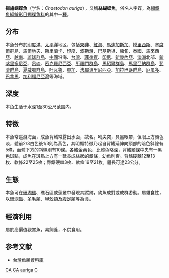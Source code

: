 {{Speciesbox
| name = 揚旛蝴蝶魚
| image = Threadfin Butterflyfish.jpg
| image_width = 250px
| status = LC
| status_system = iucn3.1
| genus = Chaetodon
| species = auriga
| authority = Forskal, 1775<ref name='id7614'>{{cite web| url =http://www.bioinfo.cn/db05/BjdwSpecies.php?action=view&id=7614| title =丝蝴蝶鱼| work =中国动物物种编目数据库| publisher =中国科学院微生物研究所| author =中国科学院动物研究所| accessdate =2009-04-16| deadurl =yes| archiveurl =https://web.archive.org/web/20160305073649/http://www.bioinfo.cn/db05/BjdwSpecies.php?action=view&id=7614| archivedate =2016-03-05}}</ref>
| synonyms = *''Chaetodon satifer''<br /><small>Bloch, 1795</small>
*''Tetragonoptrus setifer''<br /><small>Bloch, 1795</small>
*''Chaetodon setifer''<br /><small>Bloch, 1795</small>
*''Chaetodon auriga setifier''<br /><small>Cuvier, 1831</small>
*''Chaetodon sebanus''<br /><small>Lacepède, 1802</small>
*''Pomacentrus setifer''<br /><small>Lacepède, 1802</small>
*''Pomacentrus filamentosus''<br /><small>Forsskål, 1775</small>
*''Linophora auriga''<br /><small>Forsskål, 1775</small>
*''Tetragonoptrus auriga''<br /><small>Forsskål, 1775</small>
*''Tetragonopterus auriga''<br /><small>Forsskål, 1775</small>
*''Sarothrodus auriga''<br /><small>Forsskål, 1775</small>
*''Anisochaetodon auriga''<br /><small>Forsskål, 1775</small>
}}
'''揚旛蝴蝶魚'''（学名：''Chaetodon auriga''），又稱'''絲蝴蝶魚'''，俗名人字蝶，為[[輻鰭魚綱|輻鰭魚綱]][[鱸形目|鱸形目]][[蝴蝶魚科|蝴蝶魚科]]的其中一[[種|種]]。

==分布==
本魚分布於[[印度洋|印度洋]]、[[太平洋|太平洋]]地区，包括[[東非|東非]]、[[紅海|紅海]]、[[馬達加斯加|馬達加斯加]]、[[模里西斯|模里西斯]]、[[塞席爾群島|塞席爾群島]]、[[馬爾地夫|馬爾地夫]]、[[斯里蘭卡|斯里蘭卡]]、[[印度|印度]]、[[波斯灣|波斯灣]]、[[巴基斯坦|巴基斯坦]]、[[緬甸|緬甸]]、[[泰國|泰國]]、[[馬來西亞|馬來西亞]]、[[越南|越南]]、[[琉球群島|琉球群島]]、[[中國|中國]]沿海、[[台灣|台灣]]、[[菲律賓|菲律賓]]、[[印尼|印尼]]、[[新幾內亞|新幾內亞]]、[[澳洲|澳洲]]北部、[[新喀里多尼亞|新喀里多尼亞]]、[[帛琉|帛琉]]、[[密克羅尼西亞|密克羅尼西亞]]、[[所羅門群島|所羅門群島]]、[[馬紹爾群島|馬紹爾群島]]、[[馬里亞納群島|馬里亞納群島]]、[[斐濟群島|斐濟群島]]、[[夏威夷群島|夏威夷群島]]、[[吐瓦魯|吐瓦魯]]、[[東加|東加]]、[[法屬波里尼西亞|法屬波里尼西亞]]、[[加拉巴哥群島|加拉巴哥群島]]、[[厄瓜多|厄瓜多]]、[[巴拿馬|巴拿馬]]、[[加利福尼亞灣|加利福尼亞灣]]等海域。

==深度==
本鱼生活于水深1至30公尺范围内。

==特徵==
本魚常巡游海面，成魚背鰭常露出水面，故名。吻尖突，具黑眼帶，但眼上方顏色淡，體前2/3白色後1/3則為黃色，其明顯特徵乃起自背鰭延伸向頭部的暗色斜線有5條，而體下方的斜線則有10條。各鰭金黃色，比體色略深，背鰭鰭條中央有一黑色斑點，成魚在斑點上方有一延長成絲狀的鰭條，幼魚則否。背鰭硬棘12至13枚、軟條22至25枚；臀鰭硬棘3枚、軟條19至21枚。體長可達23公分。

==生態==
本魚可在[[珊瑚礁|珊瑚礁]]、礁石區或藻叢中發現其蹤跡，幼魚成對或成群游動。屬雜食性，以[[珊瑚蟲|珊瑚蟲]]、[[多毛類|多毛類]]、[[甲殼類|甲殼類]]及[[腹足類|腹足類]]等為食。

==經濟利用==
屬於高價值觀賞魚，易飼養，不供食用。

==参考文献==
{{reflist}}
*[http://fishdb.sinica.edu.tw/ 台灣魚類資料庫] {{Wayback|url=http://fishdb.sinica.edu.tw/ |date=20160304193340 }}
{{Taxonbar|from=Q580920}}

[[Category:IUCN红色名录无危物种|CA]]
[[Category:觀賞魚|CA]]
[[Category:蝴蝶魚屬|auriga]]
[[Category:1775年描述的魚類|C]]